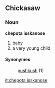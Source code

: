 ==Chickasaw==
===Noun===
'''chepota isskanose'''
#baby
#a very young child

====Synonymes====
:[[pushkush]] (1)

[[it:chepota isskanose]]